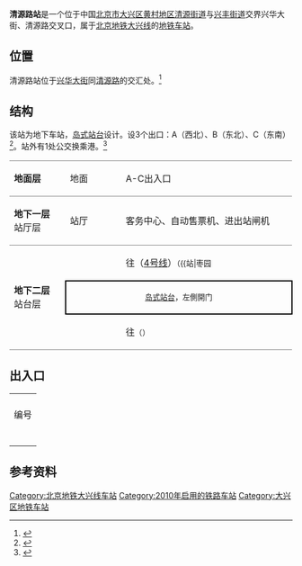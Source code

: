 {{NoteTA|G1=Railway}}
{{Infobox station
|name = 清源路
|eng_name = Qingyuan Lu<ref>{{cite web |title=JPG格式线路图下载 |url=https://www.bjsubway.com/jpg.html |website=北京地铁 |accessdate=2020-12-30 |archive-date=2020-10-26 |archive-url=https://web.archive.org/web/20201026031221/https://www.bjsubway.com/jpg.html |dead-url=no }}</ref>
|linecolour = {{北京地铁颜色|大}}
|image = Platform of Qingyuanlu Station (20210622115247).jpg
|caption = 清源路站站台
|other_name = 
|country = {{PRC}}
|borough = [[北京市|北京市]][[大兴区|大兴区]][[黄村地区|黄村地区]][[清源街道_(北京市)|清源街道]]与[[兴丰街道|兴丰街道]]交界
|address = 兴华大街、清源路交叉口
|coordinates = {{coord|39|44|28.79|N|116|19|35.14|E|type:railwaystation|display=inline,title}}
|elevation = 
|operator = [[京港地铁|北京京港地铁有限公司]]
|lines = {{北京地铁线路名|大|SL}}
|distance = 
|platform = 1座[[岛式站台|岛式站台]]
|tracks = 2条
|bus_routes = 
|bus_stands = 
|connections = 公交站：地铁清源路站、黄村公园、清源西里
|structure = 地下车站
|hall = 整体式站厅
|depth = 
|levels = 
|interchange = 
|exits = 3個
|lift = 
|escalator = 
|architect = 
|architectural_style = 
|colour = 灰色、蓝色
|type = 
|status = 运营中
|code = 
|zone = 
|classification = 
|website = 
|built = 
|opened = 2010年12月30日
|pass_year = 
|passengers = 
|pass_system = 
|pass_rank = 
|mpassengers = 
|trains = 
|station_hours = 
|hours = 
|first = {{北京地铁线路名|大|S}}
:往{{北京地铁起讫站|4|L}}：05:17
:往{{北京地铁起讫站|大兴|R}}：06:07
|last = {{北京地铁线路名|大|S}}
:往{{北京地铁起讫站|4|L}}：22:57
:往{{北京地铁起讫站|大兴|R}}：23:45
|adjacent = {{Adjacent stations|system=北京地铁|line=大|left=枣园|right=黄村西大街|note-left=1.200km|note-mid=距离[[公益西桥站|公益西桥]]13.134km|note-right=1.214km}}
|other_services = 
|route_map = {{Routemap|inline=yes|map=
utSTRf\utSTRg~~ ~~{{rmr|Licon=U|{{stl|北京地铁|枣园}}}}
utSTR+BSl\utSTR+BSr
utSTR+BSl\utSTR+BSr
utSTRf\utSTRg~~ ~~{{rmr|Licon=D|{{stl|北京地铁|黄村西大街}}}}
}}
}}
'''清源路站'''是一个位于中国[[北京市|北京市]][[大兴区|大兴区]][[黄村地区|黄村地区]][[清源街道_(北京市)|清源街道]]与[[兴丰街道|兴丰街道]]交界兴华大街、清源路交叉口，属于[[北京地铁|北京地铁]][[北京地铁大兴线|大兴线]]的[[地铁车站|地铁车站]]。

== 位置 ==
清源路站位于[[兴华大街|兴华大街]]同[[清源路|清源路]]的交汇处。<ref>{{cite web|url=http://www.bjghw.gov.cn/web/static/articles/catalog_14300/article_ff80808123fa497b0124529f19b30013/ff80808123fa497b0124529f19b30013.html|title=轨道交通大兴线规划方案公告|publisher=[[北京市规划委员会|北京市规划委员会]]|date=2009-10-14|accessdate=2010-11-27|archive-url=https://web.archive.org/web/20101227061642/http://www.bjghw.gov.cn/web/static/articles/catalog_14300/article_ff80808123fa497b0124529f19b30013/ff80808123fa497b0124529f19b30013.html|archive-date=2010-12-27|dead-url=yes}}</ref>

== 结构 ==
该站为地下车站，[[岛式站台|岛式站台]]设计。设3个出口：A（西北）、B（东北）、C（东南）<ref>{{cite web|url=http://www.mtr.bj.cn/services/peripheral.htm|title=车站周边信息|publisher=[[北京京港地铁有限公司|北京京港地铁有限公司]]|accessdate=2010-12-18|archive-date=2010-06-16|archive-url=https://web.archive.org/web/20100616155157/http://www.mtr.bj.cn/services/peripheral.htm|dead-url=no}}</ref>。站外有1处公交换乘港。<ref>{{cite web|url=http://zw.bjjtw.gov.cn/jtzw/dtxx/201010/t20101029_38915.htm|title=走近轨道交通大兴线|date=2010-10-29|accessdate=2010-11-27|publisher=[[北京市交通委员会|北京市交通委员会]]}}{{dead link|date=2018年1月 |bot=InternetArchiveBot |fix-attempted=yes }}</ref>
{|cellspacing=0 cellpadding=3
|style="border-top:solid 1px gray;border-bottom:solid 1px gray;" width=100|'''地面层'''
|style="border-top:solid 1px gray;border-bottom:solid 1px gray;" width=100|地面
|style="border-top:solid 1px gray;border-bottom:solid 1px gray;" width=350|A-C出入口
|-
|style="border-bottom:solid 1px gray;"|'''地下一层'''<br />站厅层
|style="border-bottom:solid 1px gray;"|站厅
|style="border-bottom:solid 1px gray;"|客务中心、自动售票机、进出站闸机
|-
|style="border-bottom:solid 1px gray;" rowspan=3|'''地下二层'''<br />站台层
|{{arrow|L}}
|{{北京地铁线路名|大|c}}往{{站|安河桥北}}（[[北京地铁4号线|4号线]]）<small>（{{站|枣园||北京市}}）</small>
|-
|style="border-right:solid 2px black;border-left:solid 2px black;border-top:solid 2px black;border-bottom:solid 2px black;" colspan=3|<center><small>[[岛式站台|岛式站台]]，左側開门</small></center>
|-
|style="border-bottom:solid 1px gray;"|{{arrow|R}}
|style="border-bottom:solid 1px gray;"|{{北京地铁线路名|大|c}}往{{站|天宫院}}<small>（{{站|黄村西大街}}）</small>
|}

== 出入口 ==
{| class="wikitable"
| colspan="6" align="center" bgcolor="{{北京地铁颜色|大}}" |
|-
! 编号
! 指示
! 建议前往的目的地
! 图片
! 无障碍设施
|-
|{{港鐵出口|A}}
|兴华大街，清源路
|
|[[File:Missing_image_text.svg|210x210像素]]
|{{n/a}}
|-
|{{港鐵出口|B}}
|兴华大街，清源路
|
|[[File:Missing_image_text.svg|210x210像素]]
|{{n/a}}
|-
|{{港鐵出口|C|附=升}}
|兴华大街，清源路
|
|[[File:Missing_image_text.svg|210x210像素]]
|[[File:Missing_image_text.svg|210x210像素]]
|-
| colspan="5" bgcolor="#EEEEEE" | {{港鐵出口|註=升}}
|}

== 参考资料 ==
{{commonscat|Qingyuanlu Station}}
{{reflist}}

{{北京地铁大兴线}}

[[Category:北京地铁大兴线车站|Category:北京地铁大兴线车站]]
[[Category:2010年启用的铁路车站|Category:2010年启用的铁路车站]]
[[Category:大兴区地铁车站|Category:大兴区地铁车站]]